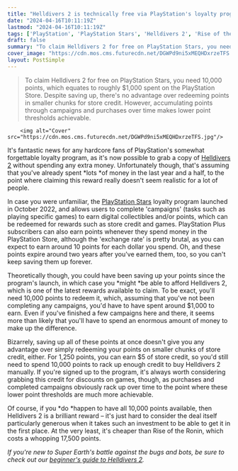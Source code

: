```yaml
---
title: "Helldivers 2 is technically free via PlayStation's loyalty program, but only if you've already dropped roughly $1,000 on games in the last year and a half"
date: "2024-04-16T10:11:19Z"
lastmod: "2024-04-16T10:11:19Z"
tags: ['PlayStation', 'PlayStation Stars', 'Helldivers 2', 'Rise of the Ronin', 'Loyalty Program', 'Campaign', 'Digital Collectibles', 'Store Credit', "Beginner's Guide"]
draft: false
summary: "To claim Helldivers 2 for free on PlayStation Stars, you need 10,000 points, which equates to roughly $1,000 spent on the PlayStation Store. Despite saving up, there's no advantage over redeeming points in smaller chunks for store credit. However, accumulating points through campaigns and purchases over time makes lower point thresholds achievable."
cover_image: "https://cdn.mos.cms.futurecdn.net/DGWPd9ni5xMEQHDxrzeTFS.jpg" 
layout: PostSimple
---
```

> To claim Helldivers 2 for free on PlayStation Stars, you need 10,000 points, which equates to roughly $1,000 spent on the PlayStation Store. Despite saving up, there's no advantage over redeeming points in smaller chunks for store credit. However, accumulating points through campaigns and purchases over time makes lower point thresholds achievable.


        <img alt="Cover" src="https://cdn.mos.cms.futurecdn.net/DGWPd9ni5xMEQHDxrzeTFS.jpg"/>
        
It's fantastic news for any hardcore fans of PlayStation's somewhat forgettable loyalty program, as it's now possible to grab a copy of [<u>Helldivers 2</u>](https://www.gamesradar.com/helldivers-2-guide/) without spending any extra money. Unfortunately though, that's assuming that you've already spent *lots *of money in the last year and a half, to the point where claiming this reward really doesn't seem realistic for a lot of people.

In case you were unfamiliar, the [<u>PlayStation Stars</u>](https://www.gamesradar.com/playstation-stars-loyalty-program-rewards/) loyalty program launched in October 2022, and allows users to complete 'campaigns' (tasks such as playing specific games) to earn digital collectibles and/or points, which can be redeemed for rewards such as store credit and games. PlayStation Plus subscribers can also earn points whenever they spend money in the PlayStation Store, although the 'exchange rate' is pretty brutal, as you can expect to earn around 10 points for each dollar you spend. Oh, and these points expire around two years after you've earned them, too, so you can't keep saving them up forever. 

Theoretically though, you could have been saving up your points since the program's launch, in which case you *might *be able to afford Helldivers 2, which is one of the latest rewards available to claim. To be exact, you'll need 10,000 points to redeem it, which, assuming that you've not been completing any campaigns, you'd have to have spent around $1,000 to earn. Even if you've finished a few campaigns here and there, it seems more than likely that you'll have to spend an enormous amount of money to make up the difference.

Bizarrely, saving up all of these points at once doesn't give you any advantage over simply redeeming your points on smaller chunks of store credit, either. For 1,250 points, you can earn $5 of store credit, so you'd still need to spend 10,000 points to rack up enough credit to buy Helldivers 2 manually. If you're signed up to the program, it's always worth considering grabbing this credit for discounts on games, though, as purchases and completed campaigns obviously rack up over time to the point where these lower point thresholds are much more achievable. 

Of course, if you *do *happen to have all 10,000 points available, then Helldivers 2 is a brilliant reward – it's just hard to consider the deal itself particularly generous when it takes such an investment to be able to get it in the first place. At the very least, it's cheaper than Rise of the Ronin, which costs a whopping 17,500 points.

*If you're new to Super Earth's battle against the bugs and bots, be sure to check out our *[<u><em>beginner's guide to Helldivers 2</em></u>](https://www.gamesradar.com/helldivers-2-beginners-guide/)*.*
        